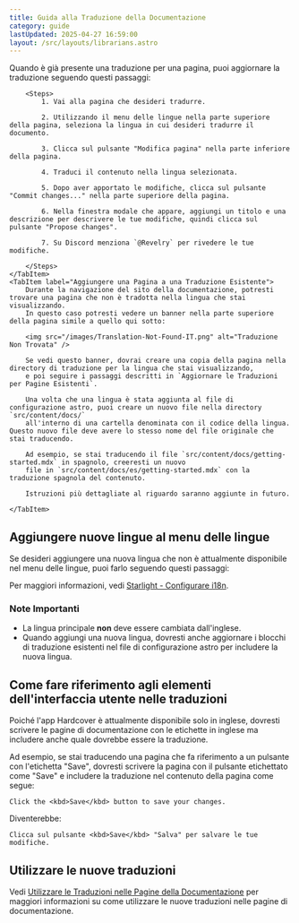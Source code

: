 ```yaml
---
title: Guida alla Traduzione della Documentazione
category: guide
lastUpdated: 2025-04-27 16:59:00
layout: /src/layouts/librarians.astro
---
```


<Tabs>
    <TabItem label="Aggiornare le Traduzioni per Pagine Esistenti" default>
        Quando è già presente una traduzione per una pagina, puoi aggiornare la traduzione seguendo questi passaggi:

        <Steps>
            1. Vai alla pagina che desideri tradurre.

            2. Utilizzando il menu delle lingue nella parte superiore della pagina, seleziona la lingua in cui desideri tradurre il documento.

            3. Clicca sul pulsante "Modifica pagina" nella parte inferiore della pagina.

            4. Traduci il contenuto nella lingua selezionata.

            5. Dopo aver apportato le modifiche, clicca sul pulsante "Commit changes..." nella parte superiore della pagina.

            6. Nella finestra modale che appare, aggiungi un titolo e una descrizione per descrivere le tue modifiche, quindi clicca sul pulsante "Propose changes".

            7. Su Discord menziona `@Revelry` per rivedere le tue modifiche.

        </Steps>
    </TabItem>
    <TabItem label="Aggiungere una Pagina a una Traduzione Esistente">
        Durante la navigazione del sito della documentazione, potresti trovare una pagina che non è tradotta nella lingua che stai visualizzando.
        In questo caso potresti vedere un banner nella parte superiore della pagina simile a quello qui sotto:

        <img src="/images/Translation-Not-Found-IT.png" alt="Traduzione Non Trovata" />

        Se vedi questo banner, dovrai creare una copia della pagina nella directory di traduzione per la lingua che stai visualizzando,
        e poi seguire i passaggi descritti in `Aggiornare le Traduzioni per Pagine Esistenti`.

        Una volta che una lingua è stata aggiunta al file di configurazione astro, puoi creare un nuovo file nella directory `src/content/docs/`
        all'interno di una cartella denominata con il codice della lingua. Questo nuovo file deve avere lo stesso nome del file originale che stai traducendo.

        Ad esempio, se stai traducendo il file `src/content/docs/getting-started.mdx` in spagnolo, creeresti un nuovo
        file in `src/content/docs/es/getting-started.mdx` con la traduzione spagnola del contenuto.

        Istruzioni più dettagliate al riguardo saranno aggiunte in futuro.

    </TabItem>

</Tabs>

## Aggiungere nuove lingue al menu delle lingue

Se desideri aggiungere una nuova lingua che non è attualmente disponibile nel menu delle lingue,
puoi farlo seguendo questi passaggi:

Per maggiori informazioni, vedi [Starlight - Configurare i18n](https://starlight.astro.build/it/guides/i18n/#configurare-i18n).

### Note Importanti
- La lingua principale **non** deve essere cambiata dall'inglese.
- Quando aggiungi una nuova lingua, dovresti anche aggiornare i blocchi di traduzione esistenti nel file di configurazione astro per includere la nuova lingua.

## Come fare riferimento agli elementi dell'interfaccia utente nelle traduzioni

Poiché l'app Hardcover è attualmente disponibile solo in inglese,
dovresti scrivere le pagine di documentazione con le etichette in inglese ma includere anche quale dovrebbe essere la traduzione.

Ad esempio, se stai traducendo una pagina che fa riferimento a un pulsante con l'etichetta "Save",
dovresti scrivere la pagina con il pulsante etichettato come "Save" e includere la traduzione nel contenuto della pagina come segue:

```
Click the <kbd>Save</kbd> button to save your changes.
```

Diventerebbe:

```
Clicca sul pulsante <kbd>Save</kbd> "Salva" per salvare le tue modifiche.
```

## Utilizzare le nuove traduzioni
Vedi [Utilizzare le Traduzioni nelle Pagine della Documentazione](./using-translations) per maggiori informazioni su come utilizzare le nuove traduzioni nelle pagine di documentazione.